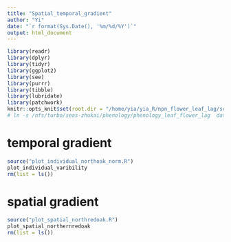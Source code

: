 ```yaml
---
title: "Spatial_temporal_gradient"
author: "Yi"
date: "`r format(Sys.Date(), '%m/%d/%Y')`"
output: html_document
---
```


```r
library(readr)
library(dplyr)
library(tidyr)
library(ggplot2)
library(see)
library(purrr)
library(tibble)
library(lubridate)
library(patchwork)
knitr::opts_knit$set(root.dir = "/home/yia/yia_R/npn_flower_leaf_lag/scripts/")
# ln -s /nfs/turbo/seas-zhukai/phenology/phenology_leaf_flower_lag  data
```


# temporal gradient
```r
source("plot_individual_northoak_norm.R")
plot_individual_varibility
rm(list = ls())
```

# spatial gradient
```r
source("plot_spatial_northredoak.R")
plot_spatial_northernredoak
rm(list = ls())
```
